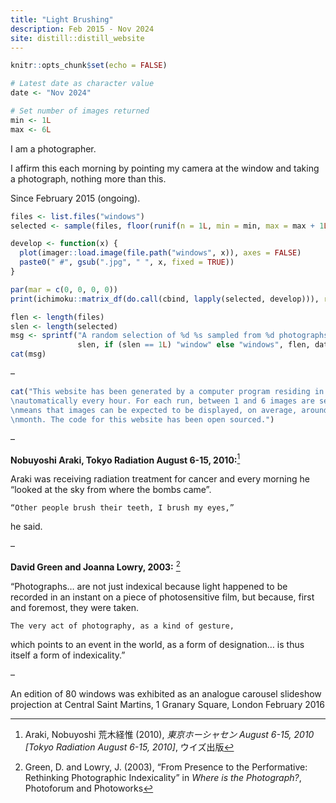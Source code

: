 ```yaml
---
title: "Light Brushing"
description: Feb 2015 - Nov 2024
site: distill::distill_website
---
```


```r
knitr::opts_chunk$set(echo = FALSE)

# Latest date as character value
date <- "Nov 2024"

# Set number of images returned
min <- 1L
max <- 6L

```

I am a photographer.

I affirm this each morning by pointing my camera at the window and taking a photograph, nothing more than this.

Since February 2015 (ongoing).

```r

files <- list.files("windows")
selected <- sample(files, floor(runif(n = 1L, min = min, max = max + 1L)))

develop <- function(x) {
  plot(imager::load.image(file.path("windows", x)), axes = FALSE)
  paste0(" #", gsub(".jpg", " ", x, fixed = TRUE))
}

par(mar = c(0, 0, 0, 0))
print(ichimoku::matrix_df(do.call(cbind, lapply(selected, develop))), row.names = FALSE)

```

```r

flen <- length(files)
slen <- length(selected)
msg <- sprintf("A random selection of %d %s sampled from %d photographs dating from Feb 2015\nto %s.",
               slen, if (slen == 1L) "window" else "windows", flen, date)
cat(msg)

```

--

```r

cat("This website has been generated by a computer program residing in the cloud running
\nautomatically every hour. For each run, between 1 and 6 images are selected. This
\nmeans that images can be expected to be displayed, on average, around once every
\nmonth. The code for this website has been open sourced.")

```

--

**Nobuyoshi Araki, Tokyo Radiation August 6-15, 2010:**^[Araki, Nobuyoshi 荒木経惟 (2010), *東京ホーシャセン August 6-15, 2010 [Tokyo Radiation August 6-15, 2010]*, ウイズ出版]

Araki was receiving radiation treatment for cancer and every morning he “looked at the sky from where the bombs came”.

    “Other people brush their teeth, I brush my eyes,”

he said.

--

**David Green and Joanna Lowry, 2003:** ^[Green, D. and Lowry, J. (2003), "From Presence to the Performative: Rethinking Photographic Indexicality" in *Where is the Photograph?*, Photoforum and Photoworks]

“Photographs... are not just indexical because light happened to be recorded in an instant on a piece of photosensitive film, but because, first and foremost, they were taken.

    The very act of photography, as a kind of gesture,

which points to an event in the world, as a form of designation... is thus itself a form of indexicality.”

--

An edition of 80 windows was exhibited as an analogue carousel slideshow projection at Central Saint Martins, 1 Granary Square, London February 2016
